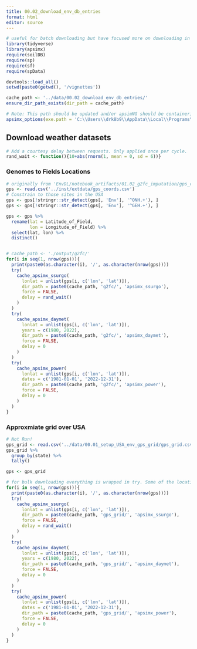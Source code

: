 ```yaml
---
title: 00.02_download_env_db_entries
format: html
editor: source
---
```


```r
# useful for batch downloading but have focused more on downloading in 
library(tidyverse)
library(apsimx)
require(soilDB)
require(sp)
require(sf)
require(spData)

devtools::load_all()
setwd(paste0(getwd(), '/vignettes'))

cache_path <- '../data/00.02_download_env_db_entries/'
ensure_dir_path_exists(dir_path = cache_path)
```


```r
# Note: This path should be updated and/or apsimNG should be containerized.
apsimx_options(exe.path = 'C:\\Users\\drk8b9\\AppData\\Local\\Programs\\APSIM2023.5.7219.0\\bin\\ApsimNG.exe')
```

## Download weather datasets
```r
# Add a courtesy delay between requests. Only applied once per cycle.
rand_wait <- function(){10+abs(rnorm(1, mean = 0, sd = 6))}
```

### Genomes to Fields Locations
```r
# originally from 'EnvDL/notebook_artifacts/01.02_g2fc_imputation/gps_coords.csv'
gps <- read.csv('../inst/extdata/gps_coords.csv')
# Constrain to those sites in the USA
gps <- gps[!stringr::str_detect(gps[, 'Env'], '^ONH.+'), ]
gps <- gps[!stringr::str_detect(gps[, 'Env'], '^GEH.+'), ]

gps <- gps %>% 
  rename(lat = Latitude_of_Field,
         lon = Longitude_of_Field) %>% 
  select(lat, lon) %>% 
  distinct()


# cache_path <- './output/g2fc/'
for(i in seq(1, nrow(gps))){
  print(paste0(as.character(i), '/', as.character(nrow(gps))))
  try(
    cache_apsimx_ssurgo(
      lonlat = unlist(gps[i, c('lon', 'lat')]),
      dir_path = paste0(cache_path, 'g2fc/', 'apsimx_ssurgo'), 
      force = FALSE,
      delay = rand_wait()
    )
  )
  try(
    cache_apsimx_daymet(
      lonlat = unlist(gps[i, c('lon', 'lat')]),
      years = c(1980, 2022),
      dir_path = paste0(cache_path, 'g2fc/', 'apsimx_daymet'), 
      force = FALSE,
      delay = 0
    )
  )
  try(
    cache_apsimx_power(
      lonlat = unlist(gps[i, c('lon', 'lat')]),
      dates = c('1981-01-01', '2022-12-31'), 
      dir_path = paste0(cache_path, 'g2fc/', 'apsimx_power'), 
      force = FALSE,
      delay = 0
    )
  )
}
```


### Approxmiate grid over USA
```r
# Not Run!
gps_grid <- read.csv('../data/00.01_setup_USA_env_gps_grid/gps_grid.csv')
gps_grid %>% 
  group_by(state) %>% 
  tally()

gps <- gps_grid

# for bulk downloading everything is wrapped in try. Some of the locations will not have SSURGO data. 
for(i in seq(1, nrow(gps))){
  print(paste0(as.character(i), '/', as.character(nrow(gps))))
  try(
    cache_apsimx_ssurgo(
      lonlat = unlist(gps[i, c('lon', 'lat')]),
      dir_path = paste0(cache_path, 'gps_grid/', 'apsimx_ssurgo'), 
      force = FALSE,
      delay = rand_wait()
    )
  )
  try(
    cache_apsimx_daymet(
      lonlat = unlist(gps[i, c('lon', 'lat')]),
      years = c(1980, 2022),
      dir_path = paste0(cache_path, 'gps_grid/', 'apsimx_daymet'), 
      force = FALSE,
      delay = 0
    )
  )
  try(
    cache_apsimx_power(
      lonlat = unlist(gps[i, c('lon', 'lat')]),
      dates = c('1981-01-01', '2022-12-31'), 
      dir_path = paste0(cache_path, 'gps_grid/', 'apsimx_power'), 
      force = FALSE,
      delay = 0
    )
  )
}
```

